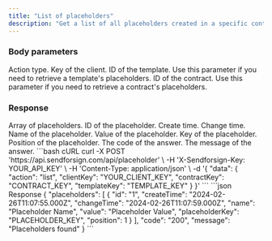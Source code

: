 ```yaml
---
title: "List of placeholders"
description: "Get a list of all placeholders created in a specific contract or template."
---
```


### Body parameters

<ParamField body="action" type="string" required>
  Action type.
</ParamField>

<ParamField body="clientKey" type="string" required>
  Key of the client.
</ParamField>

<ParamField body="templateKey" type="string">
  ID of the template. Use this parameter if you need to retrieve a template's placeholders.
</ParamField>

<ParamField body="contractKey" type="string">
  ID of the contract. Use this parameter if you need to retrieve a contract's placeholders.
</ParamField>

### Response

  <ResponseField name="placeholders" type="string">
    Array of placeholders.

  <Expandable title="child attribute">

  <ResponseField name="id" type="string">
    ID of the placeholder.
  </ResponseField>

  <ResponseField name="createTime" type="string">
    Create time.
  </ResponseField>

  <ResponseField name="changeTime" type="string">
    Change time.
  </ResponseField>

  <ResponseField name="name" type="string">
    Name of the placeholder.
  </ResponseField>

  <ResponseField name="value" type="string">
    Value of the placeholder.
  </ResponseField>

  <ResponseField name="placeholderKey" type="string">
    Key of the placeholder.
  </ResponseField>

  <ResponseField name="position" type="string">
    Position of the placeholder.
  </ResponseField>

  </Expandable>

  </ResponseField>

<ResponseField name="code" type="string">
  The code of the answer.
</ResponseField>

<ResponseField name="message" type="string">
  The message of the answer.
</ResponseField>

<RequestExample>
```bash cURL
curl -X POST 'https://api.sendforsign.com/api/placeholder' \ 
     -H 'X-Sendforsign-Key: YOUR_API_KEY' \
     -H 'Content-Type: application/json' \
     -d '{ 
          "data": {
              "action": "list",
              "clientKey": "YOUR_CLIENT_KEY",
              "contractKey": "CONTRACT_KEY",
              "templateKey": "TEMPLATE_KEY"
				  }
     }'
```
</RequestExample>

<ResponseExample>
```json Response
{
    "placeholders": [
        {
            "id": "1",
            "createTime": "2024-02-26T11:07:55.000Z",
            "changeTime": "2024-02-26T11:07:59.000Z",
            "name": "Placeholder Name",
            "value": "Placeholder Value",
            "placeholderKey": "PLACEHOLDER_KEY",
            "position": 1
        }
    ],
    "code": "200",
    "message": "Placeholders found"
}
```
</ResponseExample>
